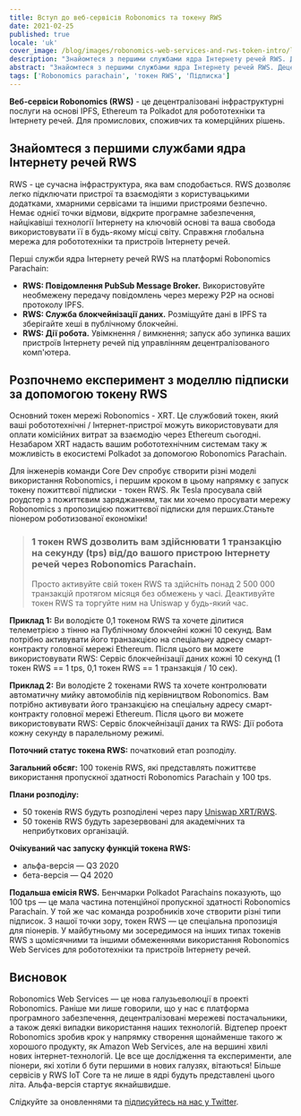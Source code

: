 ```yaml
---
title: Вступ до веб-сервісів Robonomics та токену RWS
date: 2021-02-25
published: true
locale: 'uk'
cover_image: /blog/images/robonomics-web-services-and-rws-token-intro/logo.jpeg
description: "Знайомтеся з першими службами ядра Інтернету речей RWS. Децентралізовані інфраструктурні послуги на основі IPFS, Ethereum та Polkadot для робототехніки та Інтернету речей. Для промислових, споживчих та комерційних рішень"
abstract: "Знайомтеся з першими службами ядра Інтернету речей RWS. Децентралізовані інфраструктурні послуги на основі IPFS, Ethereum та Polkadot для робототехніки та Інтернету речей. Для промислових, споживчих та комерційних рішень"
tags: ['Robonomics parachain', 'токен RWS', 'Підписка']
---
```


**Веб-сервіси Robonomics (RWS)** - це децентралізовані інфраструктурні послуги на основі IPFS, Ethereum та Polkadot для робототехніки та Інтернету речей. Для промислових, споживчих та комерційних рішень.

## Знайомтеся з першими службами ядра Інтернету речей RWS
RWS - це сучасна інфраструктура, яка вам сподобається. RWS дозволяє легко підключати пристрої та взаємодіяти з користувацькими додатками, хмарними сервісами та іншими пристроями безпечно. Немає однієї точки відмови, відкрите програмне забезпечення, найцікавіші технології Інтернету на ключовій основі та ваша свобода використовувати її в будь-якому місці світу. Справжня глобальна мережа для робототехніки та пристроїв Інтернету речей.

Перші служби ядра Інтернету речей RWS на платформі Robonomics Parachain:

* **RWS: Повідомлення PubSub Message Broker.** Використовуйте необмежену передачу повідомлень через мережу P2P на основі протоколу IPFS.
* **RWS: Служба блокчейнізації даних.** Розміщуйте дані в IPFS та зберігайте хеші в публічному блокчейні.
* **RWS: Дії робота.** Увімкнення / вимкнення; запуск або зупинка ваших пристроїв Інтернету речей під управлінням децентралізованого комп'ютера.

## Розпочнемо експеримент з моделлю підписки за допомогою токену RWS
Основний токен мережі Robonomics - XRT. Це службовий токен, який ваші робототехнічні / Інтернет-пристрої можуть використовувати для оплати комісійних витрат за взаємодію через Ethereum сьогодні. Незабаром XRT надасть вашим робототехнічним системам таку ж можливість в екосистемі Polkadot за допомогою Robonomics Parachain.

Для інженерів команди Core Dev спробує створити різні моделі використання Robonomics, і першим кроком в цьому напрямку є запуск токену пожиттєвої підписки - токен RWS. Як Tesla просувала свій роудстер з пожиттєвим заряджанням, так ми хочемо просувати мережу Robonomics з пропозицією пожиттєвої підписки для перших.Станьте піонером роботизованої економіки!

> ### 1 токен RWS дозволить вам здійснювати 1 транзакцію на секунду (tps) від/до вашого пристрою Інтернету речей через Robonomics Parachain.
>
> Просто активуйте свій токен RWS та здійсніть понад 2 500 000 транзакцій протягом місяця без обмежень у часі. Деактивуйте токен RWS та торгуйте ним на Uniswap у будь-який час.

**Приклад 1:** Ви володієте 0,1 токеном RWS та хочете ділитися телеметрією з тінню на Публічному блокчейні кожні 10 секунд. Вам потрібно активувати його транзакцією на спеціальну адресу смарт-контракту головної мережі Ethereum. Після цього ви можете використовувати RWS: Сервіс блокчейнізації даних кожні 10 секунд (1 токен RWS == 1 tps, 0,1 токен RWS == 1 транзакція / 10 сек).

**Приклад 2:** Ви володієте 2 токенами RWS та хочете контролювати автоматичну мийку автомобілів під керівництвом Robonomics. Вам потрібно активувати його транзакцією на спеціальну адресу смарт-контракту головної мережі Ethereum. Після цього ви можете використовувати RWS: Сервіс блокчейнізації даних та RWS: Дії робота кожну секунду в паралельному режимі.

**Поточний статус токена RWS:** початковий етап розподілу.

**Загальний обсяг:** 100 токенів RWS, які представлять пожиттєве використання пропускної здатності Robonomics Parachain у 100 tps.

**Плани розподілу:**
* 50 токенів RWS будуть розподілені через пару [Uniswap XRT/RWS](https://uniswap.info/pair/0x42018a2ff89b6d662b5f746277bd02f0d85f485a).
* 50 токенів RWS будуть зарезервовані для академічних та неприбуткових організацій.

**Очікуваний час запуску функцій токена RWS:**
* альфа-версія — Q3 2020
* бета-версія — Q4 2020

**Подальша емісія RWS.** Бенчмарки Polkadot Parachains показують, що 100 tps — це мала частина потенційної пропускної здатності Robonomics Parachain. У той же час команда розробників хоче створити різні типи підписок. З нашої точки зору, токен RWS — це спеціальна пропозиція для піонерів. У майбутньому ми зосередимося на інших типах токенів RWS з щомісячними та іншими обмеженнями використання Robonomics Web Services для робототехніки та пристроїв Інтернету речей.

## Висновок
Robonomics Web Services — це нова галузьеволюції в проекті Robonomics. Раніше ми лише говорили, що у нас є платформа програмного забезпечення, децентралізовані мережеві постачальники, а також деякі випадки використання наших технологій. Відтепер проект Robonomics зробив крок у напрямку створення щонайменше такого ж хорошого продукту, як Amazon Web Services, але на вершині хвилі нових інтернет-технологій. Це все ще дослідження та експерименти, але піонери, які хотіли б бути першими в нових галузях, вітаються! Більше сервісів у RWS IoT Core та не лише в ядрі будуть представлені цього літа. Альфа-версія стартує якнайшвидше.

Слідкуйте за оновленнями та [підписуйтесь на нас у Twitter](https://twitter.com/AIRA_Robonomics).